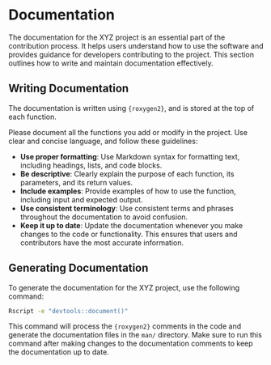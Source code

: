 # Documentation

The documentation for the XYZ project is an essential part of the contribution process. It helps users understand how to use the software and provides guidance for developers contributing to the project. This section outlines how to write and maintain documentation effectively.

## Writing Documentation

The documentation is written using `{roxygen2}`, and is stored at the top of each function.

Please document all the functions you add or modify in the project. Use clear and concise language, and follow these guidelines:

- **Use proper formatting**: Use Markdown syntax for formatting text, including headings, lists, and code blocks.
- **Be descriptive**: Clearly explain the purpose of each function, its parameters, and its return values.
- **Include examples**: Provide examples of how to use the function, including input and expected output.
- **Use consistent terminology**: Use consistent terms and phrases throughout the documentation to avoid confusion.
- **Keep it up to date**: Update the documentation whenever you make changes to the code or functionality. This ensures that users and contributors have the most accurate information.

## Generating Documentation

To generate the documentation for the XYZ project, use the following command:

```bash
Rscript -e "devtools::document()"
```

This command will process the `{roxygen2}` comments in the code and generate the documentation files in the `man/` directory. Make sure to run this command after making changes to the documentation comments to keep the documentation up to date.